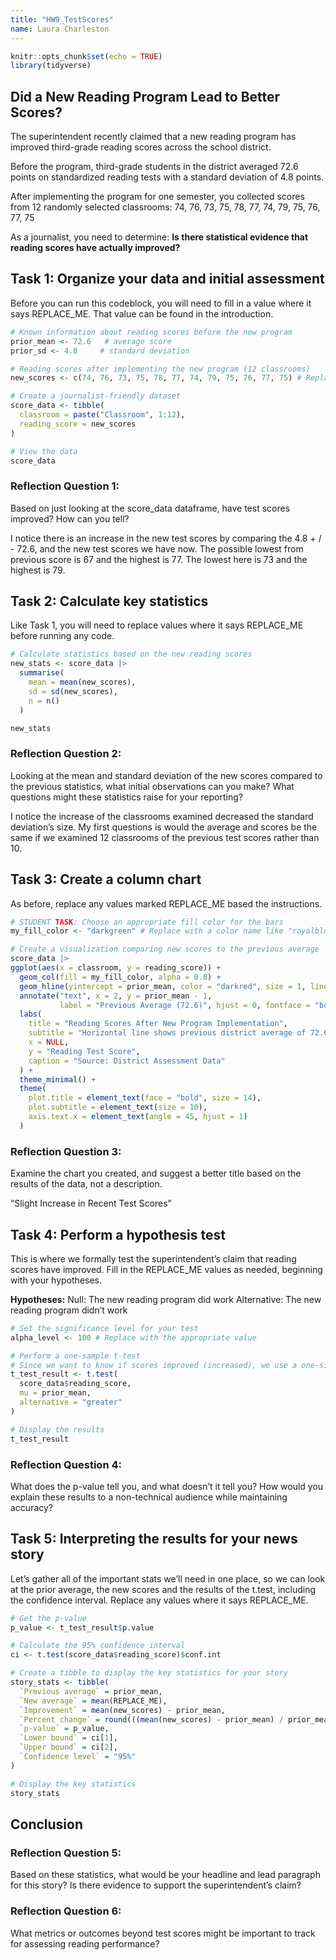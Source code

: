 ```yaml
---
title: "HW9_TestScores"
name: Laura Charleston
---
```


```r
knitr::opts_chunk$set(echo = TRUE)
library(tidyverse)
```

## Did a New Reading Program Lead to Better Scores?

The superintendent recently claimed that a new reading program has improved third-grade reading scores across the school district.

Before the program, third-grade students in the district averaged 72.6 points on standardized reading tests with a standard deviation of 4.8 points.

After implementing the program for one semester, you collected scores from 12 randomly selected classrooms:
74, 76, 73, 75, 78, 77, 74, 79, 75, 76, 77, 75

As a journalist, you need to determine: **Is there statistical evidence that reading scores have actually improved?**

## Task 1: Organize your data and initial assessment

Before you can run this codeblock, you will need to fill in a value where it says REPLACE_ME. That value can be found in the introduction.

```r
# Known information about reading scores before the new program
prior_mean <- 72.6   # average score
prior_sd <- 4.8     # standard deviation

# Reading scores after implementing the new program (12 classrooms)
new_scores <- c(74, 76, 73, 75, 78, 77, 74, 79, 75, 76, 77, 75) # Replace with the actual scores

# Create a journalist-friendly dataset
score_data <- tibble(
  classroom = paste("Classroom", 1:12),
  reading_score = new_scores
)

# View the data
score_data
```

### Reflection Question 1:
Based on just looking at the score_data dataframe, have test scores improved? How can you tell?

I notice there is an increase in the new test scores by comparing the 4.8 + / - 72.6, and the new test scores we have now. The possible lowest from previous score is 67 and the highest is 77. The lowest here is 73 and the highest is 79. 


## Task 2: Calculate key statistics

Like Task 1, you will need to replace values where it says REPLACE_ME before running any code.



```r
# Calculate statistics based on the new reading scores
new_stats <- score_data |> 
  summarise(
    mean = mean(new_scores),
    sd = sd(new_scores),
    n = n()
  )

new_stats
```

### Reflection Question 2:
Looking at the mean and standard deviation of the new scores compared to the previous statistics, what initial observations can you make? What questions might these statistics raise for your reporting?

I notice the increase of the classrooms examined decreased the standard deviation's size. My first questions is would the average and scores be the same if we examined 12 classrooms of the previous test scores rather than 10. 


## Task 3: Create a column chart

As before, replace any values marked REPLACE_ME based the instructions.


```r
# STUDENT TASK: Choose an appropriate fill color for the bars
my_fill_color <- "darkgreen" # Replace with a color name like "royalblue", "darkgreen", etc.

# Create a visualization comparing new scores to the previous average
score_data |> 
ggplot(aes(x = classroom, y = reading_score)) +
  geom_col(fill = my_fill_color, alpha = 0.8) +
  geom_hline(yintercept = prior_mean, color = "darkred", size = 1, linetype = "dashed") +
  annotate("text", x = 2, y = prior_mean - 1, 
           label = "Previous Average (72.6)", hjust = 0, fontface = "bold", color = "darkred") +
  labs(
    title = "Reading Scores After New Program Implementation",
    subtitle = "Horizontal line shows previous district average of 72.6 points",
    x = NULL,
    y = "Reading Test Score",
    caption = "Source: District Assessment Data"
  ) +
  theme_minimal() +
  theme(
    plot.title = element_text(face = "bold", size = 14),
    plot.subtitle = element_text(size = 10),
    axis.text.x = element_text(angle = 45, hjust = 1)
  )
```

### Reflection Question 3:
Examine the chart you created, and suggest a better title based on the results of the data, not a description.

"Slight Increase in Recent Test Scores" 

## Task 4: Perform a hypothesis test

This is where we formally test the superintendent's claim that reading scores have improved. Fill in the REPLACE_ME values as needed, beginning with your hypotheses.

**Hypotheses:**
Null: The new reading program did work 
Alternative: The new reading program didn't work

```r
# Set the significance level for your test
alpha_level <- 100 # Replace with the appropriate value

# Perform a one-sample t-test
# Since we want to know if scores improved (increased), we use a one-sided test (alternative = "greater")
t_test_result <- t.test(
  score_data$reading_score,
  mu = prior_mean,
  alternative = "greater"
)

# Display the results
t_test_result
```

### Reflection Question 4:
What does the p-value tell you, and what doesn't it tell you? How would you explain these results to a non-technical audience while maintaining accuracy?



## Task 5: Interpreting the results for your news story

Let's gather all of the important stats we'll need in one place, so we can look at the prior average, the new scores and the results of the t.test, including the confidence interval. Replace any values where it says REPLACE_ME.


```r
# Get the p-value
p_value <- t_test_result$p.value

# Calculate the 95% confidence interval
ci <- t.test(score_data$reading_score)$conf.int

# Create a tibble to display the key statistics for your story
story_stats <- tibble(
  `Previous average` = prior_mean,
  `New average` = mean(REPLACE_ME),
  `Improvement` = mean(new_scores) - prior_mean,
  `Percent change` = round(((mean(new_scores) - prior_mean) / prior_mean) * 100, 1),
  `p-value` = p_value,
  `Lower bound` = ci[1],
  `Upper bound` = ci[2],
  `Confidence level` = "95%"
)

# Display the key statistics
story_stats
```

## Conclusion

### Reflection Question 5:
Based on these statistics, what would be your headline and lead paragraph for this story? Is there evidence to support the superintendent's claim?


### Reflection Question 6:
What metrics or outcomes beyond test scores might be important to track for assessing reading performance?
